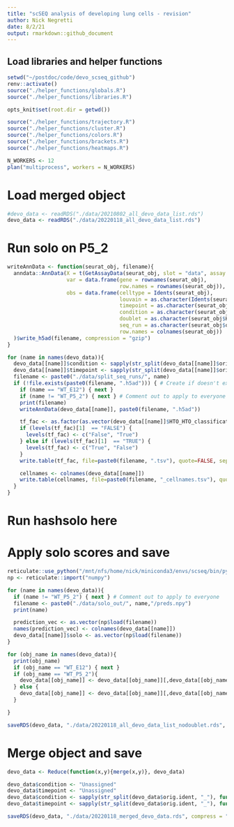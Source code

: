 ```yaml
---
title: "scSEQ analysis of developing lung cells - revision"
author: Nick Negretti
date: 8/2/21
output: rmarkdown::github_document
---
```



## Load libraries and helper functions
```r
setwd("~/postdoc/code/devo_scseq_github")
renv::activate()
source("./helper_functions/globals.R")
source("./helper_functions/libraries.R")

opts_knit$set(root.dir = getwd())

source("./helper_functions/trajectory.R")
source("./helper_functions/cluster.R")
source("./helper_functions/colors.R")
source("./helper_functions/brackets.R")
source("./helper_functions/heatmaps.R")

N_WORKERS <- 12
plan("multiprocess", workers = N_WORKERS)
```

# Load merged object
```r
#devo_data <- readRDS("./data/20210802_all_devo_data_list.rds")
devo_data <- readRDS("./data/20220118_all_devo_data_list.rds")

```

# Run solo on P5_2
```r
writeAnnData <- function(seurat_obj, filename){
  anndata::AnnData(X = t(GetAssayData(seurat_obj, slot = "data", assay = "RNA")),
                   var = data.frame(gene = rownames(seurat_obj),
                                    row.names = rownames(seurat_obj)),
                   obs = data.frame(celltype = Idents(seurat_obj),
                                    louvain = as.character(Idents(seurat_obj)),
                                    timepoint = as.character(seurat_obj$timepoint),
                                    condition = as.character(seurat_obj$condition),
                                    doublet = as.character(seurat_obj$HTO_HTO_classification.global),
                                    seq_run = as.character(seurat_obj$orig.ident),
                                    row.names = colnames(seurat_obj))
  )$write_h5ad(filename, compression = "gzip")
}
```

```r
for (name in names(devo_data)){
  devo_data[[name]]$condition <- sapply(str_split(devo_data[[name]]$orig.ident, "_"), function(x){x[1]})
  devo_data[[name]]$timepoint <- sapply(str_split(devo_data[[name]]$orig.ident, "_"), function(x){x[2]})
  filename <- paste0("./data/split_seq_runs/", name)
  if (!file.exists(paste0(filename, ".h5ad"))) { # Create if doesn't exist
    if (name == "WT_E12") { next }
    if (name != "WT_P5_2") { next } # Comment out to apply to everyone
    print(filename)
    writeAnnData(devo_data[[name]], paste0(filename, ".h5ad"))

    tf_fac <- as.factor(as.vector(devo_data[[name]]$HTO_HTO_classification.global == "Doublet"))
    if (levels(tf_fac)[1]  == "FALSE") {
      levels(tf_fac) <- c("False", "True")
    } else if (levels(tf_fac)[1]  == "TRUE") {
      levels(tf_fac) <- c("True", "False")
    }
    write.table(tf_fac, file=paste0(filename, ".tsv"), quote=FALSE, sep='\t', col.names = FALSE, row.names = FALSE)

    cellnames <- colnames(devo_data[[name]])
    write.table(cellnames, file=paste0(filename, "_cellnames.tsv"), quote=FALSE, sep='\t', col.names = FALSE, row.names = FALSE)
  }
}
```
# Run hashsolo here




# Apply solo scores and save
```r
reticulate::use_python("/mnt/nfs/home/nick/miniconda3/envs/scseq/bin/python3")
np <- reticulate::import("numpy")

for (name in names(devo_data)){
  if (name != "WT_P5_2") { next } # Comment out to apply to everyone
  filename <- paste0("./data/solo_out/", name,"/preds.npy")
  print(name)

  prediction_vec <- as.vector(np$load(filename))
  names(prediction_vec) <- colnames(devo_data[[name]])
  devo_data[[name]]$solo <- as.vector(np$load(filename))
}
```


```r


for (obj_name in names(devo_data)){
  print(obj_name)
  if (obj_name == "WT_E12") { next }
  if (obj_name == "WT_P5_2"){
    devo_data[[obj_name]] <- devo_data[[obj_name]][,devo_data[[obj_name]]$solo == 0 ]
  } else {
    devo_data[[obj_name]] <- devo_data[[obj_name]][,devo_data[[obj_name]]$HTO_HTO_classification.global != "Doublet"]
  }

}

saveRDS(devo_data, "./data/20220118_all_devo_data_list_nodoublet.rds", compress = "bzip2")
```

# Merge object and save
```r

devo_data <- Reduce(function(x,y){merge(x,y)}, devo_data)

devo_data$condition <- "Unassigned"
devo_data$timepoint <- "Unassigned"
devo_data$condition <- sapply(str_split(devo_data$orig.ident, "_"), function(x){x[1]})
devo_data$timepoint <- sapply(str_split(devo_data$orig.ident, "_"), function(x){x[2]})

saveRDS(devo_data, "./data/20220118_merged_devo_data.rds", compress = "bzip2")
```